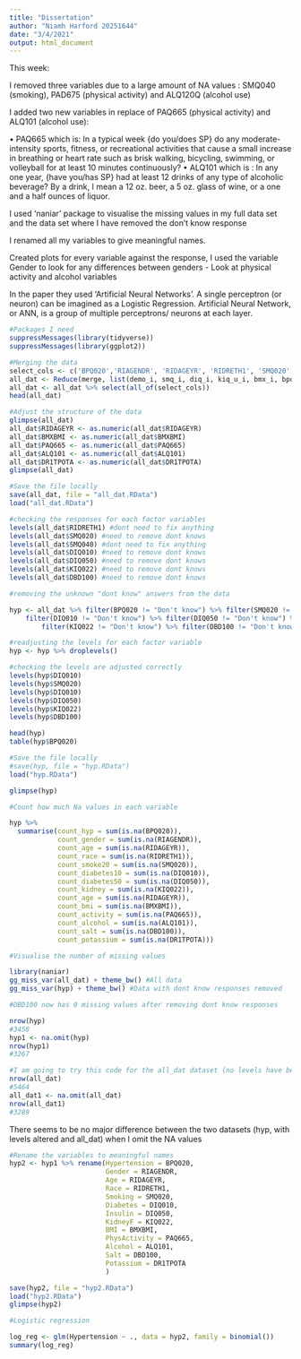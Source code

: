 ```yaml
---
title: "Dissertation"
author: "Niamh Harford 20251644"
date: "3/4/2021"
output: html_document
---
```


This week:

I removed three variables due to a large amount of NA values : SMQ040 (smoking), PAD675 (physical activity) and ALQ120Q (alcohol use)

I added two new variables in replace of PAQ665 (physical activity) and ALQ101 (alcohol use):

• PAQ665 which is:	In a typical week {do you/does SP} do any moderate-intensity sports, fitness, or recreational activities that cause a small increase in breathing or heart rate such as brisk walking, bicycling, swimming, or volleyball for at least 10 minutes continuously?
• ALQ101 which is : In any one year, {have you/has SP} had at least 12 drinks of any type of alcoholic beverage? By a drink, I mean a 12 oz. beer, a 5 oz. glass of wine, or a one and a half ounces of liquor.

I used 'naniar' package to visualise the missing values in my full data set and the data set where I have removed the don't know response

I renamed all my variables to give meaningful names.

Created plots for every variable against the response, I used the variable Gender to look for any differences between genders - Look at physical activity and alcohol variables

In the paper they used 'Artificial Neural Networks'. A single perceptron (or neuron) can be imagined as a Logistic Regression. Artificial Neural Network, or ANN, is a group of multiple perceptrons/ neurons at each layer.



```r
#Packages I need
suppressMessages(library(tidyverse))
suppressMessages(library(ggplot2))
```


```r
#Merging the data 
select_cols <- c('BPQ020','RIAGENDR', 'RIDAGEYR', 'RIDRETH1', 'SMQ020', 'DIQ010', 'DIQ050', 'KIQ022', 'BMXBMI', 'PAQ665','ALQ101', 'DBD100', 'DR1TPOTA')
all_dat <- Reduce(merge, list(demo_i, smq_i, diq_i, kiq_u_i, bmx_i, bpq_i, paq_i, alq_i,dr1tot_i))
all_dat <- all_dat %>% select(all_of(select_cols))
head(all_dat)
```


```r
#Adjust the structure of the data
glimpse(all_dat)
all_dat$RIDAGEYR <- as.numeric(all_dat$RIDAGEYR)
all_dat$BMXBMI <- as.numeric(all_dat$BMXBMI)
all_dat$PAQ665 <- as.numeric(all_dat$PAQ665)
all_dat$ALQ101 <- as.numeric(all_dat$ALQ101)
all_dat$DR1TPOTA <- as.numeric(all_dat$DR1TPOTA)
glimpse(all_dat)
```

```r
#Save the file locally
save(all_dat, file = "all_dat.RData")
load("all_dat.RData")
```

```r
#checking the responses for each factor variables
levels(all_dat$RIDRETH1) #dont need to fix anything
levels(all_dat$SMQ020) #need to remove dont knows
levels(all_dat$SMQ040) #dont need to fix anything
levels(all_dat$DIQ010) #need to remove dont knows
levels(all_dat$DIQ050) #need to remove dont knows
levels(all_dat$KIQ022) #need to remove dont knows
levels(all_dat$DBD100) #need to remove dont knows
```

```r
#removing the unknown "dont know" answers from the data

hyp <- all_dat %>% filter(BPQ020 != "Don't know") %>% filter(SMQ020 != "Don't know") %>% 
    filter(DIQ010 != "Don't know") %>% filter(DIQ050 != "Don't know") %>% 
        filter(KIQ022 != "Don't know") %>% filter(DBD100 != "Don't know")
```

```r
#readjusting the levels for each factor variable
hyp <- hyp %>% droplevels()
```

```r
#checking the levels are adjusted correctly
levels(hyp$DIQ010)
levels(hyp$SMQ020)
levels(hyp$DIQ010)
levels(hyp$DIQ050)
levels(hyp$KIQ022)
levels(hyp$DBD100)

head(hyp)
table(hyp$BPQ020)
```

```r
#Save the file locally
#save(hyp, file = "hyp.RData")
load("hyp.RData")
```

```r
glimpse(hyp)
```


```r
#Count how much Na values in each variable

hyp %>%
  summarise(count_hyp = sum(is.na(BPQ020)),
            count_gender = sum(is.na(RIAGENDR)),
            count_age = sum(is.na(RIDAGEYR)),
            count_race = sum(is.na(RIDRETH1)),
            count_smoke20 = sum(is.na(SMQ020)),
            count_diabetes10 = sum(is.na(DIQ010)),
            count_diabetes50 = sum(is.na(DIQ050)),
            count_kidney = sum(is.na(KIQ022)),
            count_age = sum(is.na(RIDAGEYR)),
            count_bmi = sum(is.na(BMXBMI)),
            count_activity = sum(is.na(PAQ665)),
            count_alcohol = sum(is.na(ALQ101)),
            count_salt = sum(is.na(DBD100)),
            count_potassium = sum(is.na(DR1TPOTA)))
```


```r
#Visualise the number of missing values

library(naniar)
gg_miss_var(all_dat) + theme_bw() #All data
gg_miss_var(hyp) + theme_bw() #Data with dont know responses removed

#DBD100 now has 0 missing values after removing dont know responses
```


```r
nrow(hyp)
#3458
hyp1 <- na.omit(hyp)
nrow(hyp1)
#3267
```



```r
#I am going to try this code for the all_dat dataset (no levels have been altered)
nrow(all_dat)
#5464
all_dat1 <- na.omit(all_dat)
nrow(all_dat1)
#3289
```

There seems to be no major difference between the two datasets (hyp, with levels altered and all_dat) when I omit the NA values

```r
#Rename the variables to meaningful names
hyp2 <- hyp1 %>% rename(Hypertension = BPQ020,
                        Gender = RIAGENDR,
                        Age = RIDAGEYR,
                        Race = RIDRETH1,
                        Smoking = SMQ020,
                        Diabetes = DIQ010,
                        Insulin = DIQ050,
                        KidneyF = KIQ022,
                        BMI = BMXBMI,
                        PhysActivity = PAQ665,
                        Alcohol = ALQ101,
                        Salt = DBD100,
                        Potassium = DR1TPOTA
                        )
```


```r
save(hyp2, file = "hyp2.RData")
load("hyp2.RData")
glimpse(hyp2)
```




```r
#Logistic regression

log_reg <- glm(Hypertension ~ ., data = hyp2, family = binomial())
summary(log_reg)

```








